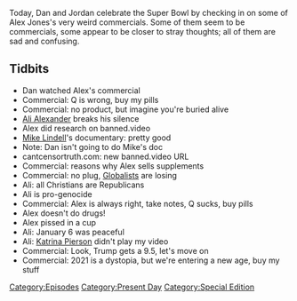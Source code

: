 {{DEFAULTSORT:
    #_EPISODE_0528:2021 Super Bowl Commercial Spectacular
}}{{Episode
    | title           = 2021 Super Bowl Commercial Spectacular
    | caption         = Listen to this episode on [https://knowledgefight.libsyn.com/528-2021-super-bowl-commercial-spectacular Libsyn] [https://open.spotify.com/episode/29JtOLUapPI8KSJJQJGjh7 Spotify], Read the [[Transcript/528: 2021 Super Bowl Commercial Spectacular|Unofficial Transcript]]
    | episodeNumber   = 528
    | length          = 00:50:16
    | airDate         = February 8, 2021
    | coverageDate    = February 7, 2021
    | episodeType     = [[:Category:Present Day|Present Day]], [[:Category:Special Edition|Special Edition]]
    | appearance      = [[Ali Alexander]], [[Mike Lindell]], [[Katrina Pierson]]
    | oocDrop         = People say this is weird. This is NORMAL!
    | previousEpisode = [[527: February 4, 2021]]
    | nextEpisode     = [[529: February 8, 2021]]
}}

{{Stub}}

Today, Dan and Jordan celebrate the Super Bowl by checking in on some of Alex Jones's very weird commercials.  Some of them seem to be commercials, some appear to be closer to stray thoughts; all of them are sad and confusing.

==Tidbits==

*Dan watched Alex's commercial
*Commercial: Q is wrong, buy my pills
*Commercial: no product, but imagine you're buried alive
*[[Ali Alexander]] breaks his silence
*Alex did research on banned.video
*[[Mike Lindell]]'s documentary: pretty good
*Note: Dan isn't going to do Mike's doc
*cantcensortruth.com: new banned.video URL
*Commercial: reasons why Alex sells supplements
*Commercial: no plug, [[Globalists]] are losing
*Ali: all Christians are Republicans
*Ali is pro-genocide
*Commercial: Alex is always right, take notes, Q sucks, buy pills
*Alex doesn't do drugs!
*Alex pissed in a cup
*Ali: January 6 was peaceful
*Ali: [[Katrina Pierson]] didn't play my video
*Commercial: Look, Trump gets a 9.5, let's move on
*Commercial: 2021 is a dystopia, but we're entering a new age, buy my stuff

[[Category:Episodes]]
[[Category:Present Day]]
[[Category:Special Edition]]
